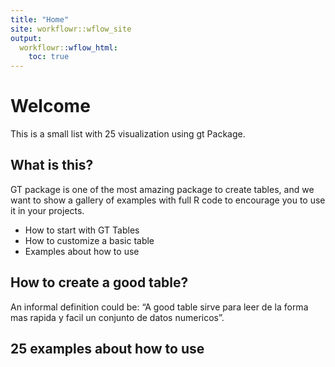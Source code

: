 ```yaml
---
title: "Home"
site: workflowr::wflow_site
output:
  workflowr::wflow_html:
    toc: true
---
```


# Welcome 
This is a small list with 25 visualization using gt Package.  

## What is this?  

GT package is one of the most amazing package to create tables, and we want to show a gallery of examples with full R code to encourage you to use it in your projects.

* How to start with GT Tables
* How to customize a basic table
* Examples about how to use


## How to create a good table?
An informal definition could be: “A good table sirve para leer de la forma mas rapida y facil un conjunto de datos numericos”.

## 25 examples about how to use




